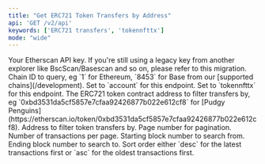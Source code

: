 ```yaml
---
title: "Get ERC721 Token Transfers by Address"
api: 'GET /v2/api'
keywords: ['ERC721 transfers', 'tokennfttx']
mode: "wide"
---
```



  <ParamField query="apikey" type="string">
    Your Etherscan API key. If you're still using a legacy key from another explorer like BscScan/Basescan and so on, please refer to this migration.
  </ParamField>
  <ParamField query="chainid" type="string" default="1" >
    Chain ID to query, eg `1` for Ethereum, `8453` for Base from our [supported chains](/development).
  </ParamField>
  <ParamField query="module" type="string" default="account">
    Set to `account` for this endpoint.
  </ParamField>
  <ParamField query="action" type="string" default="tokennfttx">
    Set to `tokennfttx` for this endpoint.
  </ParamField>
  <ParamField query="contractaddress" type="string" default="0x06012c8cf97bead5deae237070f9587f8e7a266d">
    The ERC721 token contract address to filter transfers by, eg `0xbd3531da5cf5857e7cfaa92426877b022e612cf8` for [Pudgy Penguins](https://etherscan.io/token/0xbd3531da5cf5857e7cfaa92426877b022e612cf8).
  </ParamField>
  <ParamField query="address" type="string" default="0x6975be450864c02b4613023c2152ee0743572325">
    Address to filter token transfers by.
  </ParamField>
  <ParamField query="page" type="integer" default="1">
    Page number for pagination.
  </ParamField>
  <ParamField query="offset" type="integer" default="100">
    Number of transactions per page.
  </ParamField>
  <ParamField query="startblock" type="integer" default="0">
    Starting block number to search from.
  </ParamField>
  <ParamField query="endblock" type="integer" default="27025780">
    Ending block number to search to.
  </ParamField>
  <ParamField query="sort" type="string" default="asc">
    Sort order either `desc` for the latest transactions first or `asc` for the oldest transactions first.
  </ParamField>
